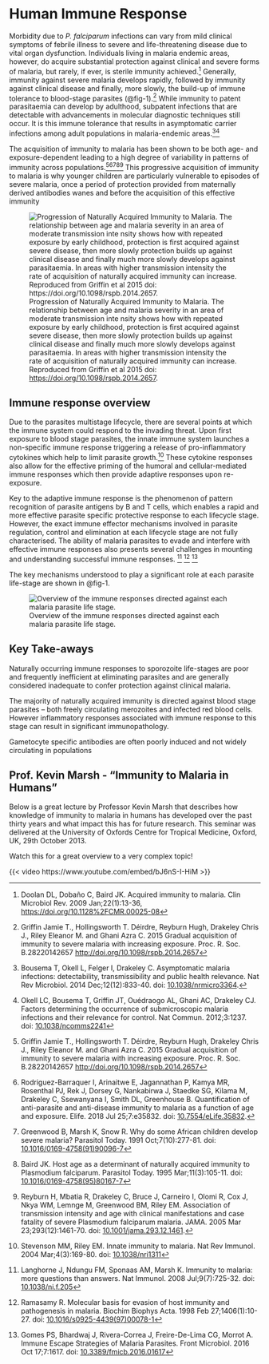 # Human Immune Response

Morbidity due to *P. falciparum* infections can vary from mild clinical symptoms of febrile illness to severe and life-threatening disease due to vital organ dysfunction. Individuals living in malaria endemic areas, however, do acquire substantial protection against clinical and severe forms of malaria, but rarely, if ever, is sterile immunity achieved.[^topic2c-immunity-1] Generally, immunity against severe malaria develops rapidly, followed by immunity against clinical disease and finally, more slowly, the build-up of immune tolerance to blood-stage parasites (@fig-1).[^topic2c-immunity-2] While immunity to patent parasitaemia can develop by adulthood, subpatent infections that are detectable with advancements in molecular diagnostic techniques still occur. It is this immune tolerance that results in asymptomatic carrier infections among adult populations in malaria-endemic areas.[^topic2c-immunity-3][^topic2c-immunity-4]

[^topic2c-immunity-1]: Doolan DL, Dobaño C, Baird JK. Acquired immunity to malaria. Clin Microbiol Rev. 2009 Jan;22(1):13-36, <https://doi.org/10.1128%2FCMR.00025-08>

[^topic2c-immunity-2]: Griffin Jamie T., Hollingsworth T. Déirdre, Reyburn Hugh, Drakeley Chris J., Riley Eleanor M. and Ghani Azra C. 2015 Gradual acquisition of immunity to severe malaria with increasing exposure. Proc. R. Soc. B.28220142657 <http://doi.org/10.1098/rspb.2014.2657>

[^topic2c-immunity-3]: Bousema T, Okell L, Felger I, Drakeley C. Asymptomatic malaria infections: detectability, transmissibility and public health relevance. Nat Rev Microbiol. 2014 Dec;12(12):833-40. doi: [10.1038/nrmicro3364](https://doi.org/10.1038/nrmicro3364).

[^topic2c-immunity-4]: Okell LC, Bousema T, Griffin JT, Ouédraogo AL, Ghani AC, Drakeley CJ. Factors determining the occurrence of submicroscopic malaria infections and their relevance for control. Nat Commun. 2012;3:1237. doi: [10.1038/ncomms2241](https://doi.org/10.1038/ncomms2241)

The acquisition of immunity to malaria has been shown to be both age- and exposure-dependent leading to a high degree of variability in patterns of immunity across populations.[^topic2c-immunity-5][^topic2c-immunity-6][^topic2c-immunity-7][^topic2c-immunity-8][^topic2c-immunity-9] This progressive acquisition of immunity to malaria is why younger children are particularly vulnerable to episodes of severe malaria, once a period of protection provided from maternally derived antibodies wanes and before the acquisition of this effective immunity

[^topic2c-immunity-5]: Griffin Jamie T., Hollingsworth T. Déirdre, Reyburn Hugh, Drakeley Chris J., Riley Eleanor M. and Ghani Azra C. 2015 Gradual acquisition of immunity to severe malaria with increasing exposure. Proc. R. Soc. B.28220142657 <http://doi.org/10.1098/rspb.2014.2657>

[^topic2c-immunity-6]: Rodriguez-Barraquer I, Arinaitwe E, Jagannathan P, Kamya MR, Rosenthal PJ, Rek J, Dorsey G, Nankabirwa J, Staedke SG, Kilama M, Drakeley C, Ssewanyana I, Smith DL, Greenhouse B. Quantification of anti-parasite and anti-disease immunity to malaria as a function of age and exposure. Elife. 2018 Jul 25;7:e35832. doi: [10.7554/eLife.35832](https://doi.org/10.7554/elife.35832).

[^topic2c-immunity-7]: Greenwood B, Marsh K, Snow R. Why do some African children develop severe malaria? Parasitol Today. 1991 Oct;7(10):277-81. doi: [10.1016/0169-4758(91)90096-7](https://doi.org/10.1016/0169-4758(91)90096-7)

[^topic2c-immunity-8]: Baird JK. Host age as a determinant of naturally acquired immunity to Plasmodium falciparum. Parasitol Today. 1995 Mar;11(3):105-11. doi: [10.1016/0169-4758(95)80167-7](https://doi.org/10.1016/0169-4758(95)80167-7)

[^topic2c-immunity-9]: Reyburn H, Mbatia R, Drakeley C, Bruce J, Carneiro I, Olomi R, Cox J, Nkya WM, Lemnge M, Greenwood BM, Riley EM. Association of transmission intensity and age with clinical manifestations and case fatality of severe Plasmodium falciparum malaria. JAMA. 2005 Mar 23;293(12):1461-70. doi: [10.1001/jama.293.12.1461](https://doi.org/10.1001/jama.293.12.1461).

![Progression of Naturally Acquired Immunity to Malaria. The relationship between age and malaria severity in an area of moderate transmission inte nsity shows how with repeated exposure by early childhood, protection is first acquired against severe disease, then more slowly protection builds up against clinical disease and finally much more slowly develops against parasitaemia. In areas with higher transmission intensity the rate of acquisition of naturally acquired immunity can increase. Reproduced from Griffin et al 2015 doi: <https://doi.org/10.1098/rspb.2014.2657>.](figures/immunity.png){#fig-1}

## Immune response overview

Due to the parasites multistage lifecycle, there are several points at which the immune system could respond to the invading threat. Upon first exposure to blood stage parasites, the innate immune system launches a non-specific immune response triggering a release of pro-inflammatory cytokines which help to limit parasite growth.[^topic2c-immunity-10] These cytokine responses also allow for the effective priming of the humoral and cellular-mediated immune responses which then provide adaptive responses upon re-exposure.

[^topic2c-immunity-10]: Stevenson MM, Riley EM. Innate immunity to malaria. Nat Rev Immunol. 2004 Mar;4(3):169-80. doi: [10.1038/nri1311](https://doi.org/10.1038/nri1311)

Key to the adaptive immune response is the phenomenon of pattern recognition of parasite antigens by B and T cells, which enables a rapid and more effective parasite specific protective response to each lifecycle stage. However, the exact immune effector mechanisms involved in parasite regulation, control and elimination at each lifecycle stage are not fully characterised. The ability of malaria parasites to evade and interfere with effective immune responses also presents several challenges in mounting and understanding successful immune responses. [^topic2c-immunity-11] [^topic2c-immunity-12] [^topic2c-immunity-13]

[^topic2c-immunity-11]: Langhorne J, Ndungu FM, Sponaas AM, Marsh K. Immunity to malaria: more questions than answers. Nat Immunol. 2008 Jul;9(7):725-32. doi: [10.1038/ni.f.205](https://doi.org/10.1038/ni.f.205)

[^topic2c-immunity-12]: Ramasamy R. Molecular basis for evasion of host immunity and pathogenesis in malaria. Biochim Biophys Acta. 1998 Feb 27;1406(1):10-27. doi: [10.1016/s0925-4439(97)00078-1](https://doi.org/10.1016/s0925-4439(97)00078-1)

[^topic2c-immunity-13]: Gomes PS, Bhardwaj J, Rivera-Correa J, Freire-De-Lima CG, Morrot A. Immune Escape Strategies of Malaria Parasites. Front Microbiol. 2016 Oct 17;7:1617. doi: [10.3389/fmicb.2016.01617](https://doi.org/10.3389%2Ffmicb.2016.01617)

The key mechanisms understood to play a significant role at each parasite life-stage are shown in @fig-1.

![Overview of the immune responses directed against each malaria parasite life stage.](figures/immune-responses.png)

::: callout-note
## Key Take-aways

Naturally occurring immune responses to sporozoite life-stages are poor and frequently inefficient at eliminating parasites and are generally considered inadequate to confer protection against clinical malaria.

The majority of naturally acquired immunity is directed against blood stage parasites -- both freely circulating merozoites and infected red blood cells. However inflammatory responses associated with immune response to this stage can result in significant immunopathology.

Gametocyte specific antibodies are often poorly induced and not widely circulating in populations
:::

## Prof. Kevin Marsh - "Immunity to Malaria in Humans"

Below is a great lecture by Professor Kevin Marsh that describes how knowledge of immunity to malaria in humans has developed over the past thirty years and what impact this has for future research. This seminar was delivered at the University of Oxfords Centre for Tropical Medicine, Oxford, UK, 29th October 2013.

Watch this for a great overview to a very complex topic!

{{< video https://www.youtube.com/embed/bJ6nS-I-HiM >}}
